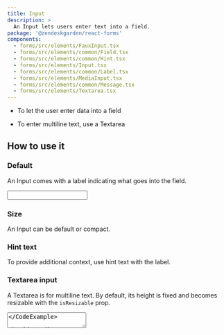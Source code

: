 ```yaml
---
title: Input
description: >
  An Input lets users enter text into a field.
package: '@zendeskgarden/react-forms'
components:
  - forms/src/elements/FauxInput.tsx
  - forms/src/elements/common/Field.tsx
  - forms/src/elements/common/Hint.tsx
  - forms/src/elements/Input.tsx
  - forms/src/elements/common/Label.tsx
  - forms/src/elements/MediaInput.tsx
  - forms/src/elements/common/Message.tsx
  - forms/src/elements/Textarea.tsx
---
```


<Usage>
  <Use>
    <ul>
      <li>To let the user enter data into a field</li>
    </ul>
  </Use>
  <Misuse>
    <ul>
      <li>To enter multiline text, use a Textarea</li>
    </ul>
  </Misuse>
</Usage>

## How to use it

### Default

An Input comes with a label indicating what goes into the field.


<CodeExample code={InputCode}>
  <Input />
</CodeExample>

### Size

An Input can be default or compact.


<CodeExample code={SizeCode}>
  <Size />
</CodeExample>

### Hint text

To provide additional context, use hint text with the label.


<CodeExample code={HintCode}>
  <Hint />
</CodeExample>

### Textarea input

A Textarea is for multiline text. By default, its height is fixed and becomes resizable with the
`isResizable` prop.


<CodeExample code={TextareaCode}>
  <Textarea />
</CodeExample>

### Media input

Media elements add even more context to an input.


<CodeExample code={IconsCode}>
  <Icons />
</CodeExample>

### Faux input

Provide input styling without native input backing.


<CodeExample code={FauxInputCode}>
  <FauxInput />
</CodeExample>

### Bare

Remove borders and padding using the `isBare` prop.


<CodeExample code={BareCode}>
  <Bare />
</CodeExample>

### Focus inset

Set focus styling inside the element using the `focusInset` prop. (Useful when an input is flush
with another component.)


<CodeExample code={FocusInsetCode}>
  <FocusInset />
</CodeExample>

### Placeholder

Placeholder text provides the user with example content or additional context.


<CodeExample code={PlaceholderCode}>
  <Placeholder />
</CodeExample>

### Validation

Show success, warning, and danger validation messages with the Message component.


<CodeExample code={ValidationCode}>
  <Validation />
</CodeExample>

### Disabled

A disabled Input is not interactive and not perceived by a screen reader.


<CodeExample code={DisabledCode}>
  <Disabled />
</CodeExample>

## Configuration

<Configuration reactPackage={props.data.mdx.package} components={props.data.mdx.components} />

## API

### FauxInput

<PropSheet components={props.data.mdx.components} componentName="fauxInput" />

### Field

<PropSheet components={props.data.mdx.components} componentName="field" />

### Hint

<PropSheet components={props.data.mdx.components} componentName="hint" />

### Input

<PropSheet components={props.data.mdx.components} componentName="input" />

### Label

<PropSheet components={props.data.mdx.components} componentName="label" />

### MediaInput

<PropSheet components={props.data.mdx.components} componentName="mediaInput" />

### Message

<PropSheet components={props.data.mdx.components} componentName="message" />

### Textarea

<PropSheet components={props.data.mdx.components} componentName="textarea" />


  query($fileAbsolutePath: String) {
    ...SidebarPageFragment
  }
`;

